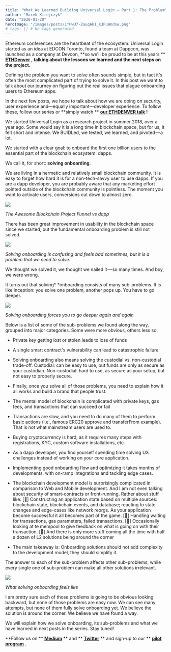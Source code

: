 ```yaml
---
title: "What We Learned Building Universal Login — Part 1: The Problem"
author: "Marek Kirejczyk"
date: "2020-01-20"
heroImage: "/images/posts/1*PwU7-ZauqAk1_KJPuWndsw.png"
# tags: [] # No tags generated
---
```


Ethereum conferences are the heartbeat of the ecosystem: Universal Login started as an idea at EDCON Toronto, found a team at Dappcon, was launched as a company at Devcon, **so we'll be proud to be at this years ** [**ETHDenver**](https://medium.com/u/79079ae79889) **, talking about the lessons we learned and the next steps on the project.**

Defining the problem you want to solve often sounds simple, but in fact it's often the most complicated part of trying to solve it. In this post we want to talk about our journey on figuring out the real issues that plague onboarding users to Ethereum apps.

In the next few posts, we hope to talk about how we are doing on security, user experience and—equally important—developer experience. To follow these, follow our series or **simply watch ** [**our ETHDENVER talk**](http://www.ethdenver.com) **!**

We started Universal Login as a research project in summer 2018, over a year ago. Some would say it is a long time in blockchain space, but for us, it felt short and intense. We BUIDLed, we tested, we learned, and pivoted — a lot.

We started with a clear goal: to onboard the first one billion users to the essential part of the blockchain ecosystem: dapps.

We call it, for short: **solving onboarding**.

We are living in a hermetic and relatively small blockchain community. It is easy to forget how hard it is for a non-tech-savvy user to use dapps. If you are a dapp developer, you are probably aware that any marketing effort pointed outside of the blockchain community is pointless. The moment you want to activate users, conversions cut down to almost zero.

![](/images/posts/1*18N1IL1rO1cvOMMujU7ytQ.png)

*The Awesome Blockchain Project Funnel vs dapp*

There has been great improvement in usability in the blockchain space since we started, but the fundamental onboarding problem is still not solved.

![](/images/posts/1*ChQMODjiPIhkGyxZYECVrw.png)

*Solving onboarding is confusing and feels bad sometimes, but it is a problem that we need to solve.*

We thought we solved it, we thought we nailed it — so many times. And boy, we were wrong.

It turns out that solving* *onboarding consists of many sub-problems. It is like inception: you solve one problem, another pops up. You have to go deeper.

![](/images/posts/0*g7vIRdHsOJ5wLBPB.jpg)

*Solving onboarding forces you to go deeper again and again*

Below is a list of some of the sub-problems we found along the way, grouped into major categories. Some were more obvious, others less so.

- Private key getting lost or stolen leads to loss of funds
- A single smart contract's vulnerability can lead to catastrophic failure
- Solving onboarding also means solving the custodial vs. non-custodial trade-off. Custodial: can be easy to use, but funds are only as secure as your custodian. Non-custodial: hard to use, as secure as your setup, but not easy to properly secure.
- Finally, once you solve all of those problems, you need to explain how it all works and build a brand that people trust.

- The mental model of blockchain is complicated with private keys, gas fees, and transactions that can succeed or fail
- Transactions are slow, and you need to do many of them to perform basic actions (i.e., famous ERC20 approve and transferFrom example). That is not what mainstream users are used to.
- Buying cryptocurrency is hard, as it requires many steps with registrations, KYC, custom software installations, etc.

- As a dapp developer, you find yourself spending time solving UX challenges instead of working on your core application.
- Implementing good onboarding flow and optimizing it takes months of developments, with on-ramp integrations and tackling edge cases.
- The blockchain development model is surprisingly complicated in comparison to Web and Mobile development. And I am not even talking about security of smart-contracts or front-running. Rather about stuff like: [👷]
Constructing an application state based on multiple sources: blockchain state, blockchain events, and database; reacting to state changes and edge-cases like network reorgs. As your application become successful it all becomes part of the game. [👷]
Handling waiting for transactions, gas parameters, failed transactions. [👷]
Occasionally looking at te mempool to give feedback on what is going on with their transaction. [👷]
And there is only more stuff coming all the time with half a dozen of L2 solutions being around the corner
- The main takeaway is: Onboarding solutions should not add complexity to the development model, they should simplify it.

The answer to each of the sub-problem affects other sub-problems, while every single one of sub-problem can make all other solutions irrelevant.

![](/images/posts/1*3F_5wtzxzHrTS8rn-17_JA.gif)

*What solving onboarding feels like*

I am pretty sure each of those problems is going to be obvious looking backward, but none of those problems are easy now. We can see many attempts, but none of them fully solve onboarding yet. We believe the solution is around the corner. We believe we have found a way.

We will explain how we solve onboarding, its sub-problems and what we have learned in next posts in the series. Stay tuned!

**Follow us on ** [**Medium**](https://medium.com/universal-ethereum) ** and ** [**Twitter**](https://twitter.com/unilogin) ** and sign-up to our ** [**pilot program**](http://tiny.cc/unilogin) **.**